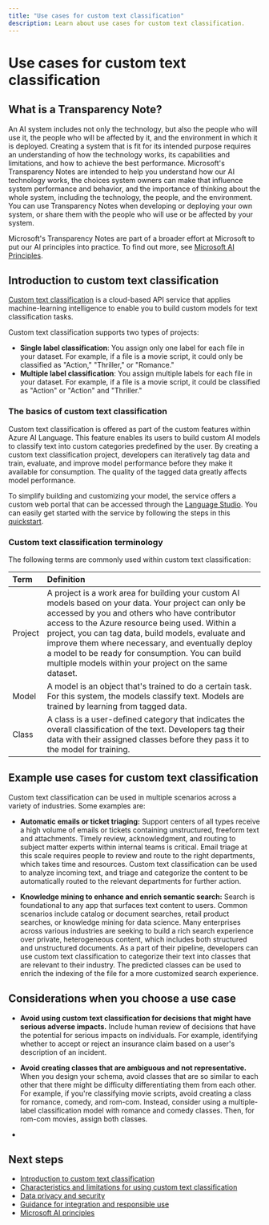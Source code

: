 ```yaml
---
title: "Use cases for custom text classification"
description: Learn about use cases for custom text classification.
---
```


# Use cases for custom text classification


<NonEnglishTranslation />

## What is a Transparency Note?

An AI system includes not only the technology, but also the people who will use it, the people who will be affected by it, and the environment in which it is deployed. Creating a system that is fit for its intended purpose requires an understanding of how the technology works, its capabilities and limitations, and how to achieve the best performance. Microsoft's Transparency Notes are intended to help you understand how our AI technology works, the choices system owners can make that influence system performance and behavior, and the importance of thinking about the whole system, including the technology, the people, and the environment. You can use Transparency Notes when developing or deploying your own system, or share them with the people who will use or be affected by your system.

Microsoft's Transparency Notes are part of a broader effort at Microsoft to put our AI principles into practice. To find out more, see [Microsoft AI Principles](https://www.microsoft.com/ai/responsible-ai).

## Introduction to custom text classification

[Custom text classification](/azure/ai-services/language-service/custom-text-classification/overview) is a cloud-based API service that applies machine-learning intelligence to enable you to build custom models for text classification tasks.

Custom text classification supports two types of projects:

- **Single label classification**: You assign only one label for each file in your dataset. For example, if a file is a movie script, it could only be classified as "Action," "Thriller," or "Romance."
- **Multiple label classification**: You assign multiple labels for each file in your dataset. For example, if a file is a movie script, it could be classified as "Action" or "Action" and "Thriller."

### The basics of custom text classification

Custom text classification is offered as part of the custom features within Azure AI Language. This feature enables its users to build custom AI models to classify text into custom categories predefined by the user. By creating a custom text classification project, developers can iteratively tag data and train, evaluate, and improve model performance before they make it available for consumption. The quality of the tagged data greatly affects model performance.

To simplify building and customizing your model, the service offers a custom web portal that can be accessed through the [Language Studio](https://aka.ms/languageStudio). You can easily get started with the service by following the steps in this [quickstart](/azure/ai-services/language-service/custom-text-classification/quickstart).

### Custom text classification terminology

The following terms are commonly used within custom text classification:


|Term| Definition|
|:-----|:----|
|Project| A project is a work area for building your custom AI models based on your data. Your project can only be accessed by you and others who have contributor access to the Azure resource being used. Within a project, you can tag data, build models, evaluate and improve them where necessary, and eventually deploy a model to be ready for consumption. You can build multiple models within your project on the same dataset.|
|Model | A model is an object that's trained to do a certain task. For this system, the models classify text. Models are trained by learning from tagged data.|
| Class | A class is a user-defined category that indicates the overall classification of the text. Developers tag their data with their assigned classes before they pass it to the model for training.|

## Example use cases for custom text classification

Custom text classification can be used in multiple scenarios across a variety of industries. Some examples are:

* **Automatic emails or ticket triaging:** Support centers of all types receive a high volume of emails or tickets containing unstructured, freeform text and attachments. Timely review, acknowledgment, and routing to subject matter experts within internal teams is critical. Email triage at this scale requires people to review and route to the right departments, which takes time and resources. Custom text classification can be used to analyze incoming text, and triage and categorize the content to be automatically routed to the relevant departments for further action.

* **Knowledge mining to enhance and enrich semantic search:** Search is foundational to any app that surfaces text content to users. Common scenarios include catalog or document searches, retail product searches, or knowledge mining for data science. Many enterprises across various industries are seeking to build a rich search experience over private, heterogeneous content, which includes both structured and unstructured documents. As a part of their pipeline, developers can use custom text classification to categorize their text into classes that are relevant to their industry. The predicted classes can be used to enrich the indexing of the file for a more customized search experience.

## Considerations when you choose a use case

* **Avoid using custom text classification for decisions that might have serious adverse impacts.** Include human review of decisions that have the potential for serious impacts on individuals. For example, identifying whether to accept or reject an insurance claim based on a user's description of an incident.

* **Avoid creating classes that are ambiguous and not representative.** When you design your schema, avoid classes that are so similar to each other that there might be difficulty differentiating them from each other. For example, if you're classifying movie scripts, avoid creating a class for romance, comedy, and rom-com. Instead, consider using a multiple-label classification model with romance and comedy classes. Then, for rom-com movies, assign both classes.


* <RegulatoryConsiderations />

## Next steps

* [Introduction to custom text classification](/azure/ai-services/language-service/custom-text-classification/overview)
* [Characteristics and limitations for using custom text classification](custom-text-classification-characteristics-and-limitations)
* [Data privacy and security](custom-text-classification-data-privacy-security)
* [Guidance for integration and responsible use](custom-text-classification-guidance-integration-responsible-use)
* [Microsoft AI principles](https://www.microsoft.com/ai/responsible-ai?rtc=1&activetab=pivot1%3aprimaryr6)
